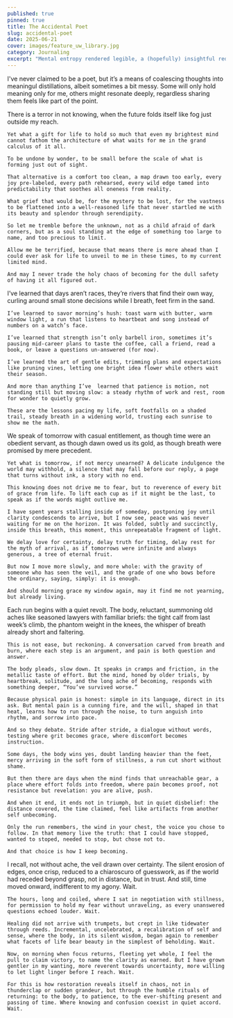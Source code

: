 ```yaml
---
published: true
pinned: true
title: The Accidental Poet
slug: accidental-poet
date: 2025-06-21
cover: images/feature_uw_library.jpg
category: Journaling
excerpt: "Mental entropy rendered legible, a (hopefully) insightful reduction of my reality."
---
```



I've never claimed to be a poet, but it’s a means of coalescing thoughts into meaningul distillations, albeit sometimes a bit messy. Some will only hold meaning only for me, others might resonate deeply, regardless sharing them feels like part of the point.

<PoemLayout title="Blessed Uncertainty" number="I">
    There is a terror in not knowing, when the future folds itself like fog just outside my reach.

    Yet what a gift for life to hold so much that even my brightest mind cannot fathom the architecture of what waits for me in the grand calculus of it all.

    To be undone by wonder, to be small before the scale of what is forming just out of sight.

    That alternative is a comfort too clean, a map drawn too early, every joy pre-labeled, every path rehearsed, every wild edge tamed into predictability that soothes all oneness from reality.

    What grief that would be, for the mystery to be lost, for the vastness to be flattened into a well-reasoned life that never startled me with its beauty and splendor through serendipity.

    So let me tremble before the unknown, not as a child afraid of dark corners, but as a soul standing at the edge of something too large to name, and too precious to limit.

    Allow me be terrified, because that means there is more ahead than I could ever ask for life to unveil to me in these times, to my current limited mind.

    And may I never trade the holy chaos of becoming for the dull safety of having it all figured out.

</PoemLayout>

<PoemLayout title="Paced Miles" number="II">
    I’ve learned that days aren’t races, they’re rivers that find their own way, curling around small stone decisions while I breath, feet firm in the sand.

    I’ve learned to savor morning’s hush: toast warm with butter, warm window light, a run that listens to heartbeat and song instead of numbers on a watch’s face.

    I’ve learned that strength isn’t only barbell iron, sometimes it’s pausing mid-career plans to taste the coffee, call a friend, read a book, or leave a questions un-answered (for now).

    I’ve learned the art of gentle edits, trimming plans and expectations like pruning vines, letting one bright idea flower while others wait their season.

    And more than anything I’ve  learned that patience is motion, not standing still but moving slow: a steady rhythm of work and rest, room for wonder to quietly grow.

    These are the lessons pacing my life, soft footfalls on a shaded trail, steady breath in a widening world, trusting each sunrise to show me the math.

</PoemLayout>

<PoemLayout title="Tomorrow Is Not Promised" number="III">
    We speak of tomorrow with casual entitlement, as though time were an obedient servant, as though dawn owed us its gold, as though breath were promised by mere precedent.

    Yet what is tomorrow, if not mercy unearned? A delicate indulgence the world may withhold, a silence that may fall before our reply, a page that turns without ink, a story with no end.

    This knowing does not drive me to fear, but to reverence of every bit of grace from life. To lift each cup as if it might be the last, to speak as if the words might outlive me.

    I have spent years stalling inside of someday, postponing joy until clarity condescends to arrive, but I now see, peace was was never waiting for me on the horizon. It was folded, subtly and succinctly, inside this breath, this moment, this unrepeatable fragment of light.

    We delay love for certainty, delay truth for timing, delay rest for the myth of arrival, as if tomorrows were infinite and always generous, a tree of eternal fruit.

    But now I move more slowly, and more whole: with the gravity of someone who has seen the veil, and the grade of one who bows before the ordinary, saying, simply: it is enough.

    And should morning grace my window again, may it find me not yearning, but already living.

</PoemLayout>


<PoemLayout title="The Negotiation" number="IV">
    Each run begins with a quiet revolt. The body, reluctant, summoning old aches like seasoned lawyers with familiar briefs: the tight calf from last week’s climb, the phantom weight in the knees, the whisper of breath already short and faltering.

    This is not ease, but reckoning. A conversation carved from breath and burn, where each step is an argument, and pain is both question and answer.

    The body pleads, slow down. It speaks in cramps and friction, in the metallic taste of effort. But the mind, honed by older trials, by heartbreak, solitude, and the long ache of becoming, responds with something deeper, “You’ve survived worse.”

    Because physical pain is honest: simple in its language, direct in its ask. But mental pain is a cunning fire, and the will, shaped in that heat, learns how to run through the noise, to turn anguish into rhythm, and sorrow into pace.

    And so they debate. Stride after stride, a dialogue without words, testing where grit becomes grace, where discomfort becomes instruction.

    Some days, the body wins yes, doubt landing heavier than the feet, mercy arriving in the soft form of stillness, a run cut short without shame.

    But then there are days when the mind finds that unreachable gear, a place where effort folds into freedom, where pain becomes proof, not resistance but revelation: you are alive, push.

    And when it end, it ends not in triumph, but in quiet disbelief: the distance covered, the time claimed, feel like artifacts from another self unbecoming.

    Only the run remembers, the wind in your chest, the voice you chose to follow. In that memory live the truth: that I could have stopped, wanted to stoped, needed to stop, but chose not to.

    And that choice is how I keep becoming.
</PoemLayout>

<PoemLayout title="The Slow Return" number="V">
    I recall, not without ache, the veil drawn over certainty. The silent erosion of edges, once crisp, reduced to a chiaroscuro of guesswork, as if the world had receded beyond grasp, not in distance, but in trust. And still, time moved onward, indifferent to my agony. Wait.

    The hours, long and coiled, where I sat in negotiation with stillness, for permission to hold my fear without unraveling, as every unanswered questions echoed louder. Wait.

    Healing did not arrive with trumpets, but crept in like tidewater through reeds. Incremental, uncelebrated, a recalibration of self and sense, where the body, in its silent wisdom, began again to remember what facets of life bear beauty in the simplest of beholding. Wait.

    Now, on morning when focus returns, fleeting yet whole, I feel the pull to claim victory, to name the clarity as earned. But I have grown gentler in my wanting, more reverent towards uncertainty, more willing to let light linger before I reach. Wait.

    For this is how restoration reveals itself in chaos, not in thunderclap or sudden grandeur, but through the humble rituals of returning: to the body, to patience, to the ever-shifting present and passing of time. Where knowing and confusion coexist in quiet accord. Wait.
</PoemLayout>
